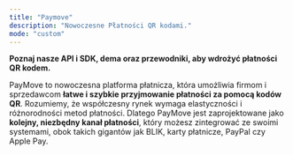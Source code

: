 ```yaml
---
title: "Paymove"
description: "Nowoczesne Płatności QR kodami."
mode: "custom"
---
```


**Poznaj nasze  API i SDK, dema oraz przewodniki, aby wdrożyć płatności QR kodem.**

PayMove to nowoczesna platforma płatnicza, która umożliwia firmom i sprzedawcom **łatwe i szybkie przyjmowanie płatności za pomocą kodów QR**. Rozumiemy, że współczesny rynek wymaga elastyczności i różnorodności metod płatności. Dlatego PayMove jest zaprojektowane jako **kolejny, niezbędny kanał płatności**, który możesz zintegrować ze swoimi systemami, obok takich gigantów jak BLIK, karty płatnicze, PayPal czy Apple Pay.
